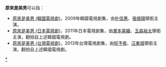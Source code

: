 '''原來是美男'''可以指：
* [[原來是美男_(韓國電視劇)|原來是美男 (韓國電視劇)]]，2009年韓國電視劇集，由[[朴信惠|朴信惠]]、[[張根碩|張根碩]]領銜主演。
* [[原來是美男_(日本電視劇)|原來是美男 (日本電視劇)]]，2011年日本電視劇集，由[[瀧本美織|瀧本美織]]、[[玉森裕太|玉森裕太]]領銜主演，翻拍自上述韓國電視劇。
* [[原來是美男_(台灣電視劇)|原來是美男 (台灣電視劇)]]，2013年台灣電視劇集，由[[程予希|程予希]]、[[汪東城|汪東城]]領銜主演，翻拍自上述韓國電視劇。

{{disambig|Cat=五字作品消歧義}}

[[Category:原來是美男|*]]